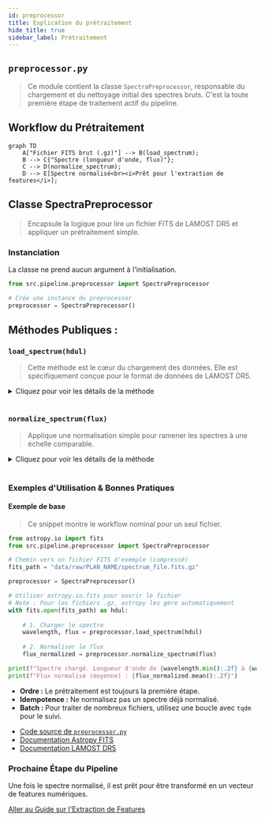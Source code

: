 ```yaml
---
id: preprocessor
title: Explication du prétraitement
hide_title: true
sidebar_label: Prétraitement
---
```


<!-- Complet for v0.1.0-alpha release -->


## <FontAwesomeIcon icon={faTools} /> `preprocessor.py`

> Ce module contient la classe `SpectraPreprocessor`, responsable du chargement et du nettoyage initial des spectres bruts. C'est la toute première étape de traitement actif du pipeline.

## <FontAwesomeIcon icon={faProjectDiagram} /> Workflow du Prétraitement

<div style={{textAlign: 'center', backgroundColor: 'var(--ifm-background-color-secondary)', padding: '1rem', borderRadius: 'var(--ifm-card-border-radius)'}}>

```mermaid
graph TD
    A["Fichier FITS brut (.gz)"] --> B(load_spectrum);
    B --> C{"Spectre (longueur d'onde, flux)"};
    C --> D(normalize_spectrum);
    D --> E[Spectre normalisé<br><i>Prêt pour l'extraction de features</i>];
```

</div>

## <FontAwesomeIcon icon={faObjectGroup} /> Classe SpectraPreprocessor

> Encapsule la logique pour lire un fichier FITS de LAMOST DR5 et appliquer un prétraitement simple.

### Instanciation

La classe ne prend aucun argument à l'initialisation.

```python title="Comment l'utiliser"
from src.pipeline.preprocessor import SpectraPreprocessor

# Crée une instance du preprocessor
preprocessor = SpectraPreprocessor()
```

## Méthodes Publiques :


### ``load_spectrum(hdul)``

> Cette méthode est le cœur du chargement des données. Elle est spécifiquement conçue pour le format de données de LAMOST DR5.

<details>
<summary>Cliquez pour voir les détails de la méthode</summary>
- **Description :** Extrait le spectre (longueur d'onde, flux) à partir d'un objet ``HDUList`` (provenant de ``astropy.io.fits``).
- **Arguments :**
  - ``hdul (astropy.io.fits.HDUList)`` : L'objet FITS ouvert contenant les données du spectre.
- **Retourne :**
  - tuple ``(np.ndarray, np.ndarray)`` : Un tuple contenant deux tableaux NumPy : ``(wavelength, flux)``.
- <FontAwesomeIcon icon={faExclamationTriangle} /> Erreurs Possibles :
  - ``ValueError`` : Levée si les mots-clés ``COEFF0`` ou ``COEFF1`` sont absents de l'en-tête FITS, rendant la reconstruction de l'axe des longueurs d'onde impossible.
- <FontAwesomeIcon icon={faLightbulb} /> Contexte Scientifique :
  - Cette méthode est spécifiquement adaptée au format des données LAMOST DR5, où l'axe des longueurs d'onde est défini par une échelle log-linéaire. Elle ne fonctionnera pas "telle quelle" pour des relevés comme SDSS qui utilisent une structure de header différente.
- Logique :
  1. Extrait le vecteur de flux depuis la première extension de données ``(hdul[0].data[0])``.
  2. Reconstruit le vecteur des longueurs d'onde en Angströms en utilisant les coefficients ``COEFF0`` et ``COEFF1`` de l'en-tête FITS.
</details>

<br/>

### ``normalize_spectrum(flux)``

> Applique une normalisation simple pour ramener les spectres à une échelle comparable.

<details>
<summary>Cliquez pour voir les détails de la méthode</summary>
- **Description :** Normalise un vecteur de flux en le divisant par sa valeur médiane.
- **Arguments :**
  - ``flux (np.ndarray)`` : Le vecteur de flux du spectre.
- **Retourne :**
  - ``np.ndarray`` : Le vecteur de flux normalisé.
- <FontAwesomeIcon icon={faExclamationTriangle} /> Erreurs Possibles :
  - Aucune erreur n'est levée directement. Si la médiane du flux est nulle ou négative, la méthode retourne le flux original pour éviter une division par zéro ou des valeurs aberrantes.
- <FontAwesomeIcon icon={faLightbulb} /> Contexte Scientifique :
  - La normalisation par la médiane a été choisie pour sa robustesse aux outliers. Contrairement à la moyenne, la médiane est peu affectée par des pixels cosmiques ou des artéfacts très brillants, ce qui en fait un choix plus sûr pour un traitement automatisé en masse.
</details>

<br/>

### <FontAwesomeIcon icon={faBook} /> Exemples d'Utilisation & Bonnes Pratiques

#### Exemple de base

> Ce snippet montre le workflow nominal pour un seul fichier.

```python title="Exemple d'utilisation complète"
from astropy.io import fits
from src.pipeline.preprocessor import SpectraPreprocessor

# Chemin vers un fichier FITS d'exemple (compressé)
fits_path = "data/raw/PLAN_NAME/spectrum_file.fits.gz" 

preprocessor = SpectraPreprocessor()

# Utiliser astropy.io.fits pour ouvrir le fichier
# Note : Pour les fichiers .gz, astropy les gère automatiquement
with fits.open(fits_path) as hdul:
    
    # 1. Charger le spectre
    wavelength, flux = preprocessor.load_spectrum(hdul)
    
    # 2. Normaliser le flux
    flux_normalized = preprocessor.normalize_spectrum(flux)

print(f"Spectre chargé. Longueur d'onde de {wavelength.min():.2f} à {wavelength.max():.2f} Å.")
print(f"Flux normalisé (moyenne) : {flux_normalized.mean():.2f}")
```
<div className="container" style={{padding: '0', marginTop: '2rem'}}>
<div className="row">
<div className="col col--6">
<Admonition type="info" title="Bonnes Pratiques" icon="💡">
<ul>
<li><strong>Ordre :</strong> Le prétraitement est toujours la première étape.</li>
<li><strong>Idempotence :</strong> Ne normalisez pas un spectre déjà normalisé.</li>
<li><strong>Batch :</strong> Pour traiter de nombreux fichiers, utilisez une boucle avec <code>tqdm</code> pour le suivi.</li>
</ul>
</Admonition>
</div>
<div className="col col--6">
<Admonition type="note" title="Ressources & Code Source" icon="🔗">
<ul>
<li><a href="https://github.com/PhD-Brown/AstroSpectro/blob/main/src/pipeline/preprocessor.py" target="_blank">Code source de <code>preprocessor.py</code></a></li>
<li><a href="https://docs.astropy.org/en/stable/io/fits/" target="_blank">Documentation Astropy FITS</a></li>
<li><a href="http://dr5.lamost.org/" target="_blank">Documentation LAMOST DR5</a></li>
</ul>
</Admonition>
</div>
</div>
</div>
<div className="card">
<div className="card__header" style={{display: 'flex', alignItems: 'center', gap: '0.5rem'}}>
<FontAwesomeIcon icon={faArrowRight} />
<h3>Prochaine Étape du Pipeline</h3>
</div>
<div className="card__body">
<p>Une fois le spectre normalisé, il est prêt pour être transformé en un vecteur de features numériques.</p>
</div>
<div className="card__footer">
<a href="../user-guides/extracting-features" className="button button--primary button--block">
Aller au Guide sur l'Extraction de Features
</a>
</div>
</div>